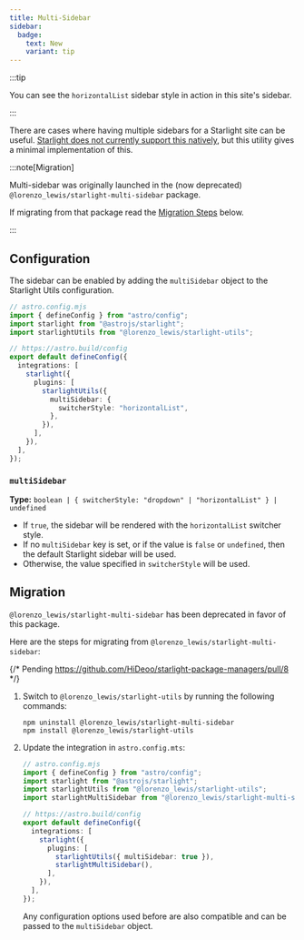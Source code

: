 ```yaml
---
title: Multi-Sidebar
sidebar:
  badge:
    text: New
    variant: tip
---
```


:::tip

You can see the `horizontalList` sidebar style in action in this site's sidebar.

:::

There are cases where having multiple sidebars for a Starlight site can be useful. [Starlight does not currently support this natively](https://github.com/withastro/starlight/discussions/959), but this utility gives a minimal implementation of this.

:::note[Migration]

Multi-sidebar was originally launched in the (now deprecated) `@lorenzo_lewis/starlight-multi-sidebar` package.

If migrating from that package read the [Migration Steps](#migration) below.

:::

## Configuration

The sidebar can be enabled by adding the `multiSidebar` object to the Starlight Utils configuration.

```ts {12-14}
// astro.config.mjs
import { defineConfig } from "astro/config";
import starlight from "@astrojs/starlight";
import starlightUtils from "@lorenzo_lewis/starlight-utils";

// https://astro.build/config
export default defineConfig({
  integrations: [
    starlight({
      plugins: [
        starlightUtils({
          multiSidebar: {
            switcherStyle: "horizontalList",
          },
        }),
      ],
    }),
  ],
});
```

### `multiSidebar`

**Type:** `boolean | { switcherStyle: "dropdown" | "horizontalList" } | undefined`

- If `true`, the sidebar will be rendered with the `horizontalList` switcher style.
- If no `multiSidebar` key is set, or if the value is `false` or `undefined`, then the default Starlight sidebar will be used.
- Otherwise, the value specified in `switcherStyle` will be used.

## Migration

`@lorenzo_lewis/starlight-multi-sidebar` has been deprecated in favor of this package.

Here are the steps for migrating from `@lorenzo_lewis/starlight-multi-sidebar`:


<Steps>

{/* Pending https://github.com/HiDeoo/starlight-package-managers/pull/8 */}

1. Switch to `@lorenzo_lewis/starlight-utils` by running the following commands:

   `npm uninstall @lorenzo_lewis/starlight-multi-sidebar`  
   `npm install @lorenzo_lewis/starlight-utils`

2. Update the integration in `astro.config.mts`:

   ```ts ins={4, 12} del={5, 13}
   // astro.config.mjs
   import { defineConfig } from "astro/config";
   import starlight from "@astrojs/starlight";
   import starlightUtils from "@lorenzo_lewis/starlight-utils";
   import starlightMultiSidebar from "@lorenzo_lewis/starlight-multi-sidebar";

   // https://astro.build/config
   export default defineConfig({
     integrations: [
       starlight({
         plugins: [
           starlightUtils({ multiSidebar: true }),
           starlightMultiSidebar(),
         ],
       }),
     ],
   });
   ```

   Any configuration options used before are also compatible and can be passed to the `multiSidebar` object.

</Steps>
